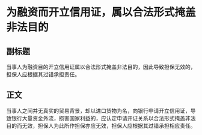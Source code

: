 # 为融资而开立信用证，属以合法形式掩盖非法目的
## 副标题
当事人为融资目的开立信用证属以合法形式掩盖非法目的，因此导致担保无效的，担保人应根据其过错承担责任。
## 正文
当事人之间并无真实的贸易背景，却以进口货物为名，向银行申请开立信用证，导致银行大量资金外流，损害国家利益的，应认定申请开证关系以合法形式掩盖非法目的而无效，担保人为此所作担保亦应无效，担保人应根据其过错承担相应责任。